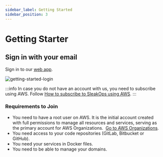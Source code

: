 ```yaml
---
sidebar_label: Getting Started
sidebar_position: 3
---
```


# Getting Starter

## Sign in with your email

Sign in to our [web app](https://console.sleakops.com/login/).

<Zoom overlayBgColorEnd="rgba(255, 255, 255, 0.8)">
  <img
    src="/img/gslogin.png"
    alt="getting-started-login"
  />
</Zoom>

:::info
In case you do not have an account with us, you need to subscribe using AWS. Follow [How to subscribe to SleakOps using AWS](https://aws.amazon.com/marketplace/pp/prodview-c6e4g3knpgtgs).
:::

### Requirements to Join

- You need to have a root user on AWS. It is the initial account created with full permissions to manage all resources and services, serving as the primary account for AWS Organizations.  [Go to AWS Organizations](https://console.aws.amazon.com/organizations/v2/home/accounts).
- You need access to your code repositories (GitLab, Bitbucket or GitHub).
- You need your services in Docker files.
- You need to be able to manage your domains.